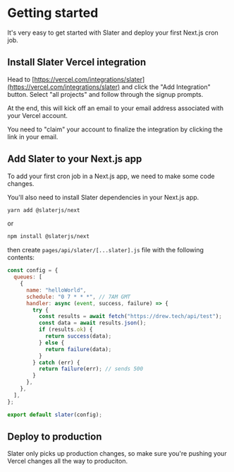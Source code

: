 # Getting started

It's very easy to get started with Slater and deploy your first Next.js cron job.

## Install Slater Vercel integration

Head to [https://vercel.com/integrations/slater](https://vercel.com/integrations/slater) and click the "Add Integration" button. Select "all projects" and follow through the signup prompts.

At the end, this will kick off an email to your email address associated with your Vercel account.

You need to "claim" your account to finalize the integration by clicking the link in your email.

## Add Slater to your Next.js app

To add your first cron job in a Next.js app, we need to make some code changes.

You'll also need to install Slater dependencies in your Next.js app.

```bash
yarn add @slaterjs/next
```

or

```bash
npm install @slaterjs/next
```

then create `pages/api/slater/[...slater].js` file with the following contents:

```js filename="[...slater].js"
const config = {
  queues: [
    {
      name: "helloWorld",
      schedule: "0 7 * * *", // 7AM GMT
      handler: async (event, success, failure) => {
        try {
          const results = await fetch("https://drew.tech/api/test");
          const data = await results.json();
          if (results.ok) {
            return success(data);
          } else {
            return failure(data);
          }
        } catch (err) {
          return failure(err); // sends 500
        }
      },
    },
  ],
};

export default slater(config);
```

## Deploy to production

Slater only picks up production changes, so make sure you're pushing your Vercel changes all the way to produciton.
